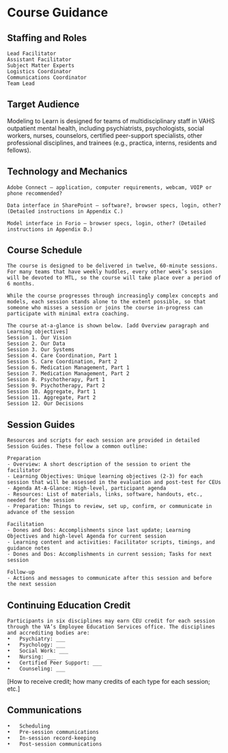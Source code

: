 # Course Guidance

## Staffing and Roles

    Lead Facilitator
    Assistant Facilitator
    Subject Matter Experts
    Logistics Coordinator
    Communications Coordinator
    Team Lead

## Target Audience

Modeling to Learn is designed for teams of multidisciplinary staff in VAHS outpatient mental health, including psychiatrists, psychologists, social workers, nurses, counselors, certified peer-support specialists, other professional disciplines, and trainees (e.g., practica, interns, residents and fellows).

## Technology and Mechanics

    Adobe Connect – application, computer requirements, webcam, VOIP or phone recommended?
    
    Data interface in SharePoint – software?, browser specs, login, other? (Detailed instructions in Appendix C.)
    
    Model interface in Forio – browser specs, login, other? (Detailed instructions in Appendix D.)

## Course Schedule

    The course is designed to be delivered in twelve, 60-minute sessions. For many teams that have weekly huddles, every other week’s session will be devoted to MTL, so the course will take place over a period of 6 months.

    While the course progresses through increasingly complex concepts and models, each session stands alone to the extent possible, so that someone who misses a session or joins the course in-progress can participate with minimal extra coaching.

    The course at-a-glance is shown below. [add Overview paragraph and Learning objectives]
    Session 1. Our Vision
    Session 2. Our Data
    Session 3. Our Systems
    Session 4. Care Coordination, Part 1
    Session 5. Care Coordination, Part 2
    Session 6. Medication Management, Part 1
    Session 7. Medication Management, Part 2
    Session 8. Psychotherapy, Part 1
    Session 9. Psychotherapy, Part 2
    Session 10. Aggregate, Part 1
    Session 11. Aggregate, Part 2
    Session 12. Our Decisions

## Session Guides

    Resources and scripts for each session are provided in detailed Session Guides. These follow a common outline:
    
    Preparation
    - Overview: A short description of the session to orient the facilitator
    - Learning Objectives: Unique learning objectives (2-3) for each session that will be assessed in the evaluation and post-test for CEUs
    - Agenda At-A-Glance: High-level, participant agenda
    - Resources: List of materials, links, software, handouts, etc., needed for the session
    - Preparation: Things to review, set up, confirm, or communicate in advance of the session
    
    Facilitation
    - Dones and Dos: Accomplishments since last update; Learning Objectives and high-level Agenda for current session
    - Learning content and activities: Facilitator scripts, timings, and guidance notes
    - Dones and Dos: Accomplishments in current session; Tasks for next session
    
    Follow-up
    - Actions and messages to communicate after this session and before the next session

## Continuing Education Credit

    Participants in six disciplines may earn CEU credit for each session through the VA’s Employee Education Services office. The disciplines and accrediting bodies are: 
    •	Psychiatry: ___
    •	Psychology: ___
    •	Social Work: ___
    •	Nursing: ___
    •	Certified Peer Support: ___
    •	Counseling: ___

[How to receive credit; how many credits of each type for each session; etc.] 

## Communications
    •	Scheduling
    •	Pre-session communications
    •	In-session record-keeping
    •	Post-session communications

